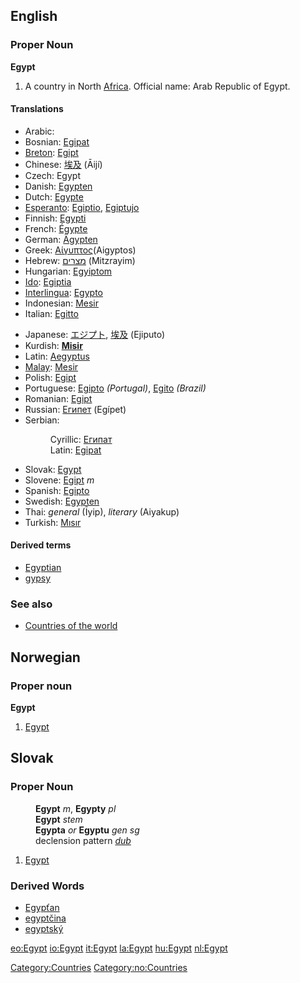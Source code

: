 ==English==
{{wikipedia}}
===Proper Noun===
'''Egypt'''

# A country in North [[Africa]]. Official name: Arab Republic of Egypt.

====Translations====
{{top}}
*Arabic: {{ARchar|[[مصر|مِصْرُ]]}} {{IPAchar|(Miʂr)}} {{f}}
*Bosnian: [[Egipat#Bosnian|Egipat]] {{m}}
*[[Breton]]: [[Egipt]]
*Chinese: [[埃及]] (Āijí)
*Czech: Egypt {{m}}
*Danish: [[Egypten]]
*Dutch: [[Egypte]]
*[[Esperanto]]: [[Egiptio]], [[Egiptujo]]
*Finnish: [[Egypti]]
*French: [[Égypte]]
*German: [[Ägypten]]
*Greek: [[Αίγυπτος]](Aigyptos)
*Hebrew: [[מצרים]] (Mitzrayim)
*Hungarian: [[Egyiptom]]
*[[Ido]]: [[Egiptia]]
*[[Interlingua]]: [[Egypto]]
*Indonesian: [[Mesir]]
*Italian: [[Egitto]]
{{mid}}
*Japanese: [[エジプト]], [[埃及]] (Ejiputo)
*Kurdish: '''[[Misir]]'''
*Latin: [[Aegyptus]] {{m}}
*[[Malay]]: [[Mesir]]
*Polish: [[Egipt]]
*Portuguese: [[Egipto]] ''(Portugal)'', [[Egito]] ''(Brazil)''
*Romanian: [[Egipt]] {{n}}
*Russian: [[Египет]] (Egípet) {{m}}
*Serbian:
*:Cyrillic: [[Египат#Serbian|Египат]] {{m}}
*:Latin: [[Egipat#Serbian|Egipat]] {{m}}
*Slovak: [[Egypt#Slovak|Egypt]] {{m}}
*Slovene: [[Egipt]] ''m''
*Spanish: [[Egipto]]
*Swedish: [[Egypten]]
*Thai: ''general'' {{THchar|[[อิยิปต์]]}} (&#298;yip), ''literary'' {{THchar|[[ไอยคุปต์]]}} (Aiyakup)
*Turkish: [[Mısır]]
{{bottom}}

====Derived terms====
*[[Egyptian]]
*[[gypsy]]

===See also===
*[[Countries of the world]]


[[Category:Countries]]

==Norwegian==
===Proper noun===
[[Category:no:Countries]]
'''Egypt'''
#[[#English|Egypt]]

== Slovak ==
=== Proper Noun ===
:'''Egypt''' ''m'', '''Egypty''' ''pl''
:'''Egypt''' ''stem''
:'''Egypta''' ''or'' '''Egyptu''' ''gen sg''
:declension pattern ''[[Slovak declension pattern dub|dub]]''
# [[Egypt#English|Egypt]]

=== Derived Words ===
* [[Egypťan#Slovak|Egypťan]]
* [[egyptčina#Slovak|egyptčina]]
* [[egyptský]]

[[eo:Egypt]]
[[io:Egypt]]
[[it:Egypt]]
[[la:Egypt]]
[[hu:Egypt]]
[[nl:Egypt]]